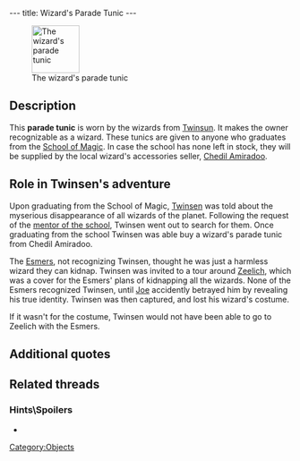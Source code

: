 ---
title: Wizard's Parade Tunic
---

[[Image:Wizard.gif|right|85px|frame|The wizard's parade tunic]]

{{Quote|
Quote=This parade outfit is accessible only to Twinsun's graduated wizards. It makes you a bona fide magician.|
Character=Official description}}

== Description ==
This '''parade tunic''' is worn by the wizards from [[Twinsun]]. It makes the owner recognizable as a wizard. These tunics are given to anyone who graduates from the [[School of Magic]]. In case the school has none left in stock, they will be supplied by the local wizard's accessories seller, [[Chedil Amiradoo]].

== Role in Twinsen's adventure ==
Upon graduating from the School of Magic, [[Twinsen]] was told about the myserious disappearance of all wizards of the planet. Following the request of the [[Mentor of the School of Magic|mentor of the school]], Twinsen went out to search for them. Once graduating from the school Twinsen was able buy a wizard's parade tunic from Chedil Amiradoo.

The [[Esmers]], not recognizing Twinsen, thought he was just a harmless wizard they can kidnap. Twinsen was invited to a tour around [[Zeelich]], which was a cover for the Esmers' plans of kidnapping all the wizards. None of the Esmers recognized Twinsen, until [[Joe]] accidently betrayed him by revealing his true identity. Twinsen was then captured, and lost his wizard's costume.

If it wasn't for the costume, Twinsen would not have been able to go to Zeelich with the Esmers.

== Additional quotes ==
{{Quote|
Quote=I don't have any spare wizard's parade tunics left. But there is a peddler on the island. I'll contact him and ask him to give you one. Go find him. Also, let your beard grow.|
Character=Mentor of the School of Magic}}
{{Quote|
Quote=You have to find a peddler who lives on the island. I advised him to provide you with a hat and your wizard's parade tunic.|
Character=Mentor of the School of Magic}}
{{Quote|
Quote=Looking for a costume or magic accessories? Well, Chedil Amiradoo has a deal that'll make your head spin. Low, low prices and after-sales service. Currently doing the rounds on your island.|
Character=An advetisement}}
{{Quote|
Quote=Ah, you must be Twinsen. Congratulations for passing your examination. If you want a magician's tunic it'll cost you 50 kashes. We'll throw in a false beard to make you look like an old magician. Interested?|
Character=Chedil Amiradoo}}
{{Quote|
Quote=You just found a parade outfit for the wizards. It'll make you look like an old wizard.|
Character=When Twinsen received the tunic}}

== Related threads ==
=== Hints\Spoilers ===
* {{thread|id=3969|title=Hidden, and special videos in LBA2}}

[[Category:Objects]]